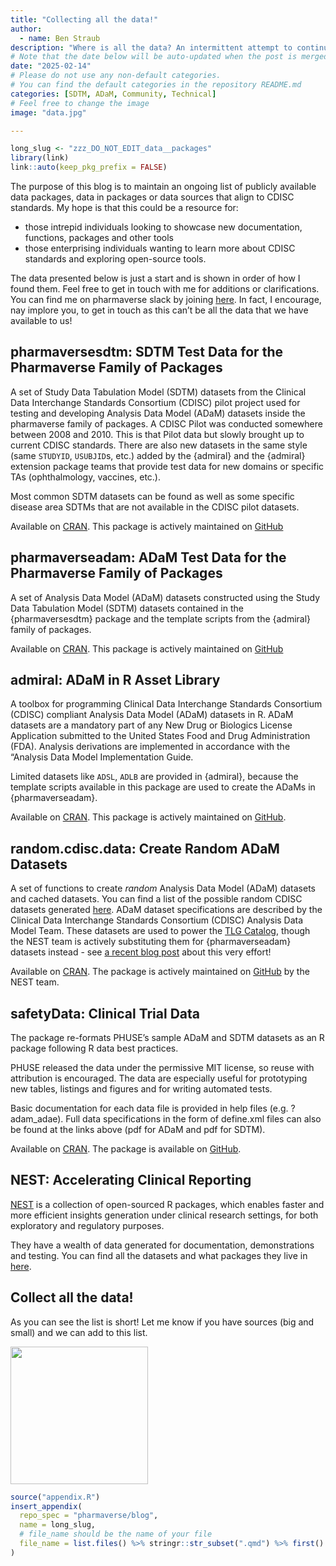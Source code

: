 ```yaml
---
title: "Collecting all the data!"
author:
  - name: Ben Straub
description: "Where is all the data? An intermittent attempt to continuously compile, collate, consolidate, and curate publicly available CDISC data useful for Clinical Reporting in R"
# Note that the date below will be auto-updated when the post is merged.
date: "2025-02-14"
# Please do not use any non-default categories.
# You can find the default categories in the repository README.md
categories: [SDTM, ADaM, Community, Technical]
# Feel free to change the image
image: "data.jpg"

---
```


<!--------------- typical setup ----------------->

```r
long_slug <- "zzz_DO_NOT_EDIT_data__packages"
library(link)
link::auto(keep_pkg_prefix = FALSE)
```

<!--------------- post begins here ----------------->

The purpose of this blog is to maintain an ongoing list of publicly available data packages, data in packages or data sources that align to CDISC standards. My hope is that this could be a resource for:

* those intrepid individuals looking to showcase new documentation, functions, packages and other tools
* those enterprising individuals wanting to learn more about CDISC standards and exploring open-source tools.

The data presented below is just a start and is shown in order of how I found them. Feel free to get in touch with me for additions or clarifications. You can find me on pharmaverse slack by joining [here](https://pharmaverse.slack.com/).  In fact, I encourage, nay implore you, to get in touch as this can't be all the data that we have available to us!

## pharmaversesdtm: SDTM Test Data for the Pharmaverse Family of Packages

A set of Study Data Tabulation Model (SDTM) datasets from the Clinical Data Interchange Standards Consortium (CDISC) pilot project used for testing and developing Analysis Data Model (ADaM) datasets inside the pharmaverse family of packages. A CDISC Pilot was conducted somewhere between 2008 and 2010. This is that Pilot data but slowly brought up to current CDISC standards. There are also new datasets in the same style (same `STUDYID`, `USUBJID`s, etc.) added by the {admiral} and the {admiral} extension package teams that provide test data for new domains or specific TAs (ophthalmology, vaccines, etc.).

Most common SDTM datasets can be found as well as some specific disease area SDTMs that are not available in the CDISC pilot datasets.

Available on [CRAN](https://cloud.r-project.org/web/packages/pharmaversesdtm/index.html). This package is actively maintained on [GitHub](https://github.com/pharmaverse/pharmaversesdtm)

## pharmaverseadam: ADaM Test Data for the Pharmaverse Family of Packages

A set of Analysis Data Model (ADaM) datasets constructed using the Study Data Tabulation Model (SDTM) datasets contained in the {pharmaversesdtm} package and the template scripts from the {admiral} family of packages. 

Available on [CRAN](https://cloud.r-project.org/web/packages/pharmaverseadam/index.html). This package is actively maintained on [GitHub](https://github.com/pharmaverse/pharmaversesdtm)

## admiral: ADaM in R Asset Library

A toolbox for programming Clinical Data Interchange Standards Consortium (CDISC) compliant Analysis Data Model (ADaM) datasets in R. ADaM datasets are a mandatory part of any New Drug or Biologics License Application submitted to the United States Food and Drug Administration (FDA). Analysis derivations are implemented in accordance with the "Analysis Data Model Implementation Guide.

Limited datasets like `ADSL`, `ADLB` are provided in {admiral}, because the template scripts available in this package are used to create the ADaMs in {pharmaverseadam}.

Available on [CRAN](https://cran.r-project.org/web/packages/admiral/index.html). This package is actively maintained on [GitHub](https://github.com/pharmaverse/admiral).

## random.cdisc.data: Create Random ADaM Datasets

A set of functions to create *random* Analysis Data Model (ADaM) datasets and cached datasets. You can find a list of the possible random CDISC datasets generated [here](https://insightsengineering.github.io/random.cdisc.data/main/index.html). ADaM dataset specifications are described by the Clinical Data Interchange Standards Consortium (CDISC) Analysis Data Model Team. These datasets are used to power the [TLG Catalog](https://insightsengineering.github.io/tlg-catalog/stable/), though the NEST team is actively substituting them for {pharmaverseadam} datasets instead -  see [a recent blog post](https://pharmaverse.github.io/blog/posts/2025-01-15_nest_and_pharmaverseadam/nest_and_pharmaverseadam.html) about this very effort!



Available on [CRAN](https://cran.r-project.org/web/packages/random.cdisc.data/index.html). The package is actively maintained on [GitHub](https://github.com/insightsengineering/random.cdisc.data) by the NEST team.

## safetyData: Clinical Trial Data

The package re-formats PHUSE's sample ADaM and SDTM datasets as an R package following R data best practices.

PHUSE released the data under the permissive MIT license, so reuse with attribution is encouraged. The data are especially useful for prototyping new tables, listings and figures and for writing automated tests.

Basic documentation for each data file is provided in help files (e.g. ?adam_adae). Full data specifications in the form of define.xml files can also be found at the links above (pdf for ADaM and pdf for SDTM).

Available on [CRAN](https://cran.r-project.org/web/packages/random.cdisc.data/index.html). The package is available on [GitHub](https://github.com/SafetyGraphics/safetyData).


## NEST: Accelerating Clinical Reporting

[NEST](https://insightsengineering.github.io/nest/) is a collection of open-sourced R packages, which enables faster and more efficient insights generation under clinical research settings, for both exploratory and regulatory purposes.

They have a wealth of data generated for documentation, demonstrations and testing.  You can find all the datasets and what packages they live in [here](https://insightsengineering.r-universe.dev/datasets). 

## Collect all the data!

As you can see the list is short! Let me know if you have sources (big and small) and we can add to this list.

![](data.jpg){fig-align="center" width="220"}

<!--------------- appendices go here ----------------->

```r
source("appendix.R")
insert_appendix(
  repo_spec = "pharmaverse/blog",
  name = long_slug,
  # file_name should be the name of your file
  file_name = list.files() %>% stringr::str_subset(".qmd") %>% first()
)
```
